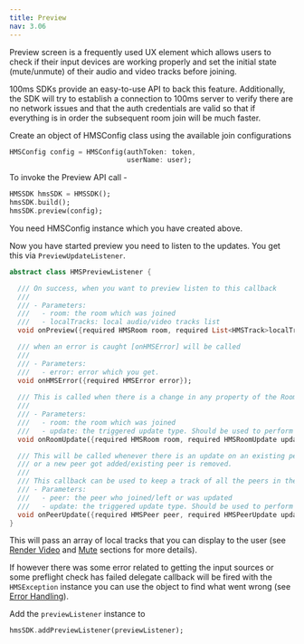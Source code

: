 ```yaml
---
title: Preview
nav: 3.06
---
```


Preview screen is a frequently used UX element which allows users to check if their input devices are working properly and set the initial state (mute/unmute) of their audio and video tracks before joining. 

100ms SDKs provide an easy-to-use API to back this feature. Additionally, the SDK will try to establish a connection to 100ms server to verify there are no network issues and that the auth credentials are valid so that if everything is in order the subsequent room join will be much faster.

Create an object of HMSConfig class using the available join configurations

   ```dart
   HMSConfig config = HMSConfig(authToken: token,
                                userName: user);
   ```

To invoke the Preview API call -

```dart
HMSSDK hmsSDK = HMSSDK();
hmsSDK.build();
hmsSDK.preview(config);
```

You need HMSConfig instance which you have created above.

Now you have started preview you need to listen to the updates. You get this via `PreviewUpdateListener`.

```dart
abstract class HMSPreviewListener {

  /// On success, when you want to preview listen to this callback
  ///
  /// - Parameters:
  ///   - room: the room which was joined
  ///   - localTracks: local audio/video tracks list
  void onPreview({required HMSRoom room, required List<HMSTrack>localTracks});

  /// when an error is caught [onHMSError] will be called
  ///
  /// - Parameters:
  ///   - error: error which you get.
  void onHMSError({required HMSError error});
    
  /// This is called when there is a change in any property of the Room
  ///
  /// - Parameters:
  ///   - room: the room which was joined
  ///   - update: the triggered update type. Should be used to perform different UI Actions
  void onRoomUpdate({required HMSRoom room, required HMSRoomUpdate update});

  /// This will be called whenever there is an update on an existing peer
  /// or a new peer got added/existing peer is removed.
  ///
  /// This callback can be used to keep a track of all the peers in the room
  /// - Parameters:
  ///   - peer: the peer who joined/left or was updated
  ///   - update: the triggered update type. Should be used to perform different UI Actions
  void onPeerUpdate({required HMSPeer peer, required HMSPeerUpdate update});
}
```

This will pass an array of local tracks that you can display to the user (see [Render Video](render-video) and [Mute](mute) sections for more details).

If however there was some error related to getting the input sources or some preflight check has failed delegate callback will be fired with the `HMSException` instance you can use the object to find what went wrong (see [Error Handling](error-handling)).


Add the `previewListener` instance to 

```dart
hmsSDK.addPreviewListener(previewListener);
```
